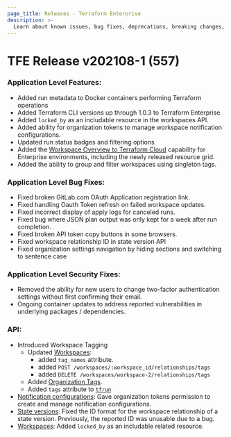 ```yaml
---
page_title: Releases - Terraform Enterprise
description: >-
  Learn about known issues, bug fixes, deprecations, breaking changes, features and security fixes for the v202108-1 (557) release.
---
```


# TFE Release v202108-1 (557)

### Application Level Features:

* Added run metadata to Docker containers performing Terraform operations
* Added Terraform CLI versions up through 1.0.3 to Terraform Enterprise.
* Added `locked_by` as an includable resource in the workspaces API.
* Added ability for organization tokens to manage workspace notification configurations.
* Updated run status badges and filtering options
* Added the [Workspace Overview to Terraform Cloud](https://www.hashicorp.com/blog/new-workspace-overview-for-terraform-cloud) capability for Enterprise environments, including the newly released resource grid.
* Added the ability to group and filter workspaces using singleton tags.

### Application Level Bug Fixes:

* Fixed broken GitLab.com OAuth Application registration link.
* Fixed handling Oauth Token refresh on failed workspace updates.
* Fixed incorrect display of apply logs for canceled runs.
* Fixed bug where JSON plan output was only kept for a week after run completion.
* Fixed broken API token copy buttons in some browsers.
* Fixed workspace relationship ID in state version API
* Fixed organization settings navigation by hiding sections and switching to sentence case

### Application Level Security Fixes:

* Removed the ability for new users to change two-factor authentication settings without first confirming their email.
* Ongoing container updates to address reported vulnerabilities in underlying packages / dependencies.

### API:

* Introduced Workspace Tagging
  * Updated [Workspaces](/terraform/cloud-docs/api-docs/workspaces):
    * added `tag_names` attribute.
    * added `POST /workspaces/:workspace_id/relationships/tags`
    * added `DELETE /workspaces/workspace-2/relationships/tags`
  * Added [Organization Tags](/terraform/cloud-docs/api-docs/organization-tags).
  * Added `tags` attribute to [`tfrun`](/terraform/cloud-docs/policy-enforcement/sentinel/import/tfrun)
* [Notification configurations](/terraform/cloud-docs/api-docs/notification-configurations): Gave organization tokens permission to create and manage notification configurations.
* [State versions](/terraform/cloud-docs/api-docs/state-versions): Fixed the ID format for the workspace relationship of a state version. Previously, the reported ID was unusable due to a bug.
* [Workspaces](/terraform/cloud-docs/api-docs/workspaces): Added `locked_by` as an includable related resource.
